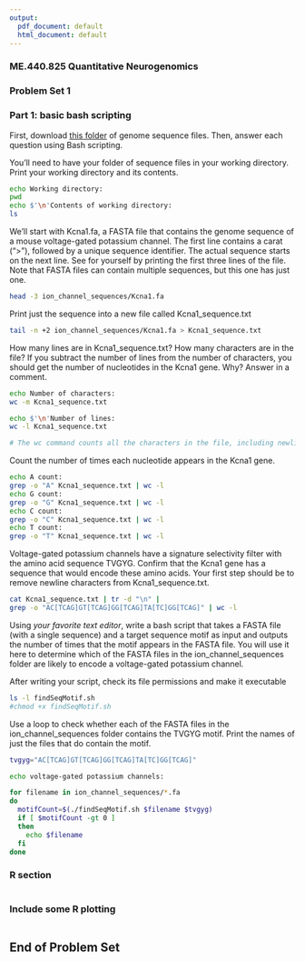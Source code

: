 ```yaml
---
output:
  pdf_document: default
  html_document: default
---
```


### ME.440.825 Quantitative Neurogenomics
### Problem Set 1

### Part 1: basic bash scripting

First, download [this folder](https://github.com/gofflab/Quant_mol_neuro_2022/tree/main/modules/module_1/pset/ion_channel_sequences) of genome sequence files. Then, answer each question using Bash scripting.

You'll need to have your folder of sequence files in your working directory. Print your working directory and its contents.
```bash
echo Working directory:
pwd
echo $'\n'Contents of working directory:
ls
```

We'll start with Kcna1.fa, a FASTA file that contains the genome sequence of a mouse voltage-gated potassium channel. The first line contains a carat (">"), followed by a unique sequence identifier. The actual sequence starts on the next line. See for yourself by printing the first three lines of the file. Note that FASTA files can contain multiple sequences, but this one has just one.
```bash
head -3 ion_channel_sequences/Kcna1.fa
```

Print just the sequence into a new file called Kcna1_sequence.txt
```bash
tail -n +2 ion_channel_sequences/Kcna1.fa > Kcna1_sequence.txt
```

How many lines are in Kcna1_sequence.txt? How many characters are in the file? If you subtract the number of lines from the number of characters, you should get the number of  nucleotides in the Kcna1 gene. Why? Answer in a comment.   
```bash
echo Number of characters:
wc -m Kcna1_sequence.txt

echo $'\n'Number of lines:
wc -l Kcna1_sequence.txt

# The wc command counts all the characters in the file, including newline characters. 
```

Count the number of times each nucleotide appears in the Kcna1 gene.  
```bash
echo A count:
grep -o "A" Kcna1_sequence.txt | wc -l 
echo G count:
grep -o "G" Kcna1_sequence.txt | wc -l
echo C count:
grep -o "C" Kcna1_sequence.txt | wc -l
echo T count:
grep -o "T" Kcna1_sequence.txt | wc -l

```

Voltage-gated potassium channels have a signature selectivity filter with the amino acid sequence TVGYG. Confirm that the Kcna1 gene has a sequence that would encode these amino acids. Your first step should be to remove newline characters from Kcna1_sequence.txt.
```bash
cat Kcna1_sequence.txt | tr -d "\n" |
grep -o "AC[TCAG]GT[TCAG]GG[TCAG]TA[TC]GG[TCAG]" | wc -l
```

Using *your favorite text editor*, write a bash script that takes a FASTA file (with a single sequence) and a target sequence motif as input and outputs the number of times that the motif appears in the FASTA file. You will use it here to determine which of the FASTA files in the ion_channel_sequences folder are likely to encode a voltage-gated potassium channel. 

After writing your script, check its file permissions and make it executable
```bash
ls -l findSeqMotif.sh
#chmod +x findSeqMotif.sh
```

Use a loop to check whether each of the FASTA files in the ion_channel_sequences folder contains the TVGYG motif. Print the names of just the files that do contain the motif. 
```bash
tvgyg="AC[TCAG]GT[TCAG]GG[TCAG]TA[TC]GG[TCAG]"

echo voltage-gated potassium channels:

for filename in ion_channel_sequences/*.fa
do
  motifCount=$(./findSeqMotif.sh $filename $tvgyg)
  if [ $motifCount -gt 0 ]
  then
    echo $filename
  fi
done
```

### R section

```r

```

### Include some R plotting

```r

```


## End of Problem Set

